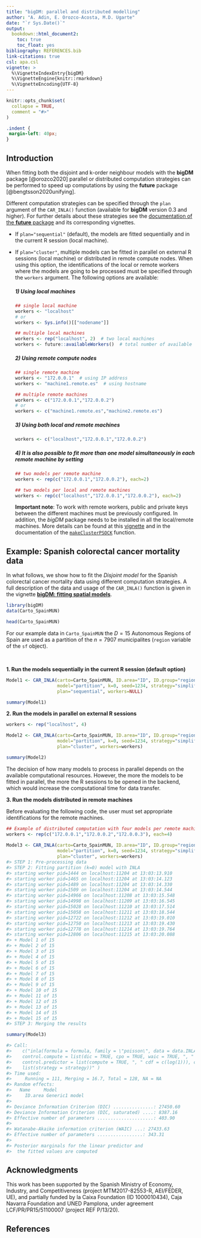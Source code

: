 ```yaml
---
title: "bigDM: parallel and distributed modelling"
author: "A. Adin, E. Orozco-Acosta, M.D. Ugarte"
date: "`r Sys.Date()`"
output:
  bookdown::html_document2:
    toc: true
    toc_float: yes
bibliography: REFERENCES.bib
link-citations: true
csl: apa.csl
vignette: >
  %\VignetteIndexEntry{bigDM}
  %\VignetteEngine{knitr::rmarkdown}
  %\VignetteEncoding{UTF-8}
---
```


```r
knitr::opts_chunk$set(
  collapse = TRUE,
  comment = "#>"
)
```

```css
.indent {
 margin-left: 40px;
}
```

## Introduction {-#introduction}
When fitting both the disjoint and k-order neighbour models with the __bigDM__ package [@orozco2020] parallel or distributed computation strategies can be performed to speed up computations by using the __future__ package [@bengtsson2020unifying]. 

Different computation strategies can be specified through the `plan` argument of the `CAR_INLA()` function (available for __bigDM__ version 0.3 and higher). For further details about these strategies see the [documentation of the __future__ package](https://cran.r-project.org/web/packages/future/index.html)  and its corresponding vignettes.

* If `plan="sequential"` (default), the models are fitted sequentially and in the current R session (local machine).

* If `plan="cluster"`, multiple models can be fitted in parallel on external R sessions (local machine) or distributed in remote compute nodes. When using this option, the identifications of the local or remote workers where the models are going to be processed must be specified through the `workers` argument. The following options are available:

  ##### 1) Using local machines
  ```r
  ## single local machine
  workers <- "localhost"
  # or 
  workers <- Sys.info()[["nodename"]]
  
  ## multiple local machines 
  workers <- rep("localhost", 2)  # two local machines
  workers <- future::availableWorkers()  # total number of available workers
  ```
  
  ##### 2) Using remote compute nodes
  ```r
  ## single remote machine
  workers <- "172.0.0.1"  # using IP address
  workers <- "machine1.remote.es"  # using hostname
  
  ## multiple remote machines
  workers <- c("172.0.0.1","172.0.0.2")
  # or
  workers <- c("machine1.remote.es","machine2.remote.es")
  ```
  
  ##### 3) Using both local and remote machines
  ```r
  workers <- c("localhost","172.0.0.1","172.0.0.2")
  ```
  
  ##### 4) It is also possible to fit more than one model simultaneously in each remote machine by setting
  ```r
  ## two models per remote machine
  workers <- rep(c("172.0.0.1","172.0.0.2"), each=2)
  
  ## two models per local and remote machines
  workers <- rep(c("localhost","172.0.0.1","172.0.0.2"), each=2)
  ```
  
  __Important note__: To work with remote workers, public and private keys between the different machines must be previously configured. In addition, the _bigDM_ package needs to be installed in all the local/remote machines. More details can be found at this [vignette](https://cran.r-project.org/web/packages/future/vignettes/future-3-topologies.html) and in the documentation of the [`makeClusterPSOCK`](https://www.rdocumentation.org/packages/future/versions/1.18.0/topics/makeClusterPSOCK) function.
  

## Example: Spanish colorectal cancer mortality data {-#example}

In what follows, we show how to fit the _Disjoint model_ for the Spanish colorectal cancer mortality data using different computation strategies. A full description of the data and usage of the `CAR_INLA()` function is given in the vignette [__bigDM: fitting spatial models__](https://emi-sstcdapp.unavarra.es/bigDM/bigDM-1-fitting-spatial-models.html).

```r
library(bigDM)
data(Carto_SpainMUN)

head(Carto_SpainMUN)
```
For our example data in `Carto_SpainMUN` the $D=15$ Autonomous Regions of Spain are used as a partition of the $n=7907$ municipalites (`region` variable of the `sf` object).

<br>
 
__1. Run the models sequentially in the current R session (default option)__
```r
Model1 <- CAR_INLA(carto=Carto_SpainMUN, ID.area="ID", ID.group="region", O="obs", E="exp",
                   model="partition", k=0, seed=1234, strategy="simplified.laplace",
                   plan="sequential", workers=NULL)

summary(Model1)
```


__2. Run the models in parallel on external R sessions__
```r
workers <- rep("localhost", 4)

Model2 <- CAR_INLA(carto=Carto_SpainMUN, ID.area="ID", ID.group="region", O="obs", E="exp",
                   model="partition", k=0, seed=1234, strategy="simplified.laplace",
                   plan="cluster", workers=workers)

summary(Model2)
```

The decision of how many models to process in parallel depends on the available computational resources. However, the more the models to be fitted in parallel, the more the R sessions to be opened in the backend, which would increase the computational time for data transfer.


__3. Run the models distributed in remote machines__

Before evaluating the following code, the user must set appropriate identifications for the remote machines.
```r
## Example of distributed computation with four models per remote machine
workers <- rep(c("172.0.0.1","172.0.0.2","172.0.0.3"), each=4)
        
Model3 <- CAR_INLA(carto=Carto_SpainMUN, ID.area="ID", ID.group="region", O="obs", E="exp",
                   model="partition", k=0, seed=1234, strategy="simplified.laplace",
                   plan="cluster", workers=workers)
#> STEP 1: Pre-processing data
#> STEP 2: Fitting partition (k=0) model with INLA 
#> starting worker pid=1444 on localhost:11204 at 13:03:13.910
#> starting worker pid=1465 on localhost:11204 at 13:03:14.123
#> starting worker pid=1489 on localhost:11204 at 13:03:14.330
#> starting worker pid=1509 on localhost:11204 at 13:03:14.544
#> starting worker pid=14966 on localhost:11208 at 13:03:15.548
#> starting worker pid=14998 on localhost:11209 at 13:03:16.545
#> starting worker pid=15028 on localhost:11210 at 13:03:17.514
#> starting worker pid=15058 on localhost:11211 at 13:03:18.544
#> starting worker pid=12722 on localhost:11212 at 13:03:19.010
#> starting worker pid=12750 on localhost:11213 at 13:03:19.430
#> starting worker pid=12778 on localhost:11214 at 13:03:19.764
#> starting worker pid=12806 on localhost:11215 at 13:03:20.088
#> + Model 1 of 15 
#> + Model 2 of 15 
#> + Model 3 of 15 
#> + Model 4 of 15 
#> + Model 5 of 15 
#> + Model 6 of 15 
#> + Model 7 of 15 
#> + Model 8 of 15 
#> + Model 9 of 15 
#> + Model 10 of 15 
#> + Model 11 of 15 
#> + Model 12 of 15 
#> + Model 13 of 15 
#> + Model 14 of 15 
#> + Model 15 of 15 
#> STEP 3: Merging the results

summary(Model3)

#> Call:
#>    c("inla(formula = formula, family = \"poisson\", data = data.INLA, ", " E = E, 
#>    control.compute = list(dic = TRUE, cpo = TRUE, waic = TRUE, ", " config = TRUE), 
#>    control.predictor = list(compute = TRUE, ", " cdf = c(log(1))), control.inla = 
#>    list(strategy = strategy))" ) 
#> Time used:
#>     Running = 111, Merging = 16.7, Total = 128, NA = NA 
#> Random effects:
#>   Name	  Model
#>     ID.area Generic1 model
#> 
#> Deviance Information Criterion (DIC) ...............: 27450.60
#> Deviance Information Criterion (DIC, saturated) ....: 8387.16
#> Effective number of parameters .....................: 403.90
#> 
#> Watanabe-Akaike information criterion (WAIC) ...: 27433.63
#> Effective number of parameters .................: 343.31
#> 
#> Posterior marginals for the linear predictor and
#>  the fitted values are computed
```

## Acknowledgments {-#acknowledgments}
This work has been supported by the Spanish Ministry of Economy, Industry, and Competitiveness (project MTM2017-82553-R, AEI/FEDER, UE), and partially funded by la Caixa Foundation (ID 1000010434), Caja Navarra Foundation and UNED Pamplona, under agreement LCF/PR/PR15/51100007 (project REF P/13/20).


## References
